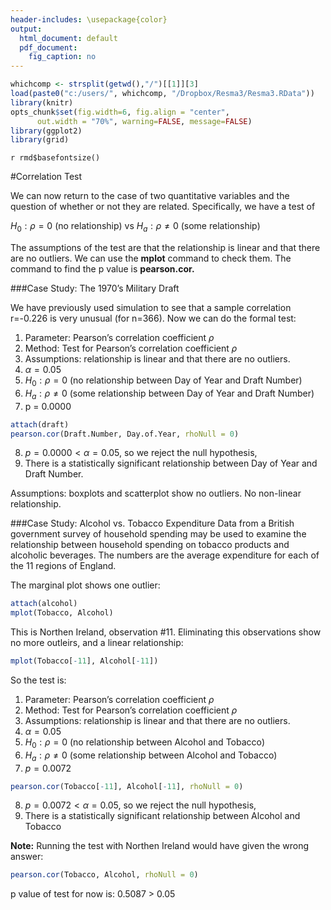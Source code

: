 ```yaml
---
header-includes: \usepackage{color}
output:
  html_document: default
  pdf_document:
    fig_caption: no
---
```

<style>
table, th, td { text-align:right; }
th, td {padding: 10px;}
</style>

```r
whichcomp <- strsplit(getwd(),"/")[[1]][3]
load(paste0("c:/users/", whichcomp, "/Dropbox/Resma3/Resma3.RData"))
library(knitr)
opts_chunk$set(fig.width=6, fig.align = "center", 
      out.width = "70%", warning=FALSE, message=FALSE)
library(ggplot2)
library(grid)
```
`r rmd$basefontsize()`

#Correlation Test 

We can now return to the case of two quantitative variables and the question of whether or not they are related. Specifically, we have a test of 

$H_0: \rho =0$ (no relationship) vs $H_a: \rho \ne 0$ (some relationship) 

The assumptions of the test are that the relationship is linear and that there are no outliers. We can use the **mplot** command to check them. The command to find the p value is  **pearson.cor.**

###Case Study: The 1970's Military Draft

We have previously used simulation to see that a sample correlation r=-0.226 is very unusual (for n=366). Now we can do the formal test:

1) Parameter: Pearson's correlation coefficient $\rho$
2) Method: Test for Pearson's correlation coefficient $\rho$
3) Assumptions: relationship is linear and that there are no outliers.
4) $\alpha = 0.05$  
5) $H_0: \rho =0$ (no relationship between Day of Year and Draft Number) 
6) $H_a: \rho \ne 0$ (some relationship between Day of Year and Draft Number) 
7) p = 0.0000 
```r
attach(draft)
pearson.cor(Draft.Number, Day.of.Year, rhoNull = 0)
```

8) $p=0.0000 <\alpha = 0.05$, so we reject the null hypothesis,
9) There is a statistically significant relationship between Day of Year and Draft Number.  

Assumptions: boxplots and scatterplot show no outliers. No non-linear relationship.   
  
###Case Study: Alcohol vs. Tobacco Expenditure
Data from a British government survey of household spending may be used to examine the relationship between household spending on tobacco products and alcoholic beverages. The numbers are the average expenditure for each of the 11 regions of England. 

The marginal plot shows one outlier:

```r
attach(alcohol)
mplot(Tobacco, Alcohol)
```

This is Northen Ireland, observation #11. Eliminating this observations show no more outleirs, and a linear relationship:

```r
mplot(Tobacco[-11], Alcohol[-11])
```

So the test is:

1) Parameter: Pearson's correlation coefficient $\rho$
2) Method: Test for Pearson's correlation coefficient $\rho$
3) Assumptions: relationship is linear and that there are no outliers.
4) $\alpha = 0.05$ 
5) $H_0: \rho =0$ (no relationship between Alcohol and Tobacco) 
6) $H_a: \rho \ne0$ (some relationship between Alcohol and Tobacco) 
7) $p = 0.0072$

```r
pearson.cor(Tobacco[-11], Alcohol[-11], rhoNull = 0)
```

8) $p=0.0072 < \alpha = 0.05$, so we reject the null hypothesis,
9) There is a statistically significant relationship between
Alcohol and Tobacco

**Note:** Running the test with Northen Ireland would have given the wrong answer:

```r
pearson.cor(Tobacco, Alcohol, rhoNull = 0)
```


p value of test for now is:  0.5087 > 0.05
